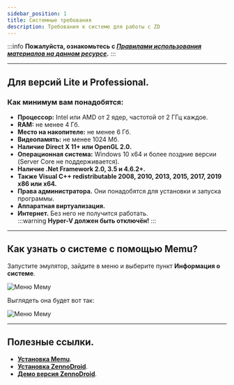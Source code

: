 ```yaml
---
sidebar_position: 1
title: Системные требования
description: Требования к системе для работы с ZD
---
```

:::info **Пожалуйста, ознакомьтесь с [*Правилами использования материалов на данном ресурсе*](../Disclaimer).**
:::
_______________________________________________
## Для версий Lite и Professional.  
### Как минимум вам понадобятся:
- **Процессор:** Intel или AMD от 2 ядер, частотой от 2 ГГц каждое.  
- **RAM:** не менее 4 Гб.  
- **Место на накопителе:** не менее 6 Гб.  
- **Видеопамять:** не менее 1024 Мб.  
- **Наличие Direct X 11+ или OpenGL 2.0.**  
- **Операционная система:** Windows 10 x64 и более поздние версии (Server Core не поддерживается).  
- **Наличие .Net Framework 2.0, 3.5 и 4.6.2+.** 
- **Также Visual C++ redistributable 2008, 2010, 2013, 2015, 2017, 2019 x86 или x64.**  
- **Права администратора.** Они понадобятся для установки и запуска программы.  
- **Аппаратная виртуализация.**  
- **Интернет.** Без него не получится работать.  
:::warning **Hyper-V должен быть отключён!**
:::
_______________________________________________
## Как узнать о системе с помощью Memu?  
Запустите эмулятор, зайдите в меню и выберите пункт **Информация о системе**. 

![Меню Мему](./assets/SysReq/SysReq_pic1.png)   

Выглядеть она будет вот так:  

![Меню Мему](./assets/SysReq/SysReq_pic2.png)  
_______________________________________________
## Полезные ссылки.  
- [**Установка Memu**](./Memu_Install).  
- [**Установка ZennoDroid**](./ZD_Install).  
- [**Демо версия ZennoDroid**](./ZD_Demo).  
